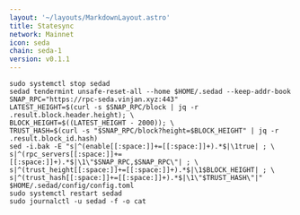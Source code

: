 ```yaml
---
layout: '~/layouts/MarkdownLayout.astro'
title: Statesync
network: Mainnet
icon: seda
chain: seda-1
version: v0.1.1
---
```


```
sudo systemctl stop sedad
sedad tendermint unsafe-reset-all --home $HOME/.sedad --keep-addr-book
SNAP_RPC="https://rpc-seda.vinjan.xyz:443"
LATEST_HEIGHT=$(curl -s $SNAP_RPC/block | jq -r .result.block.header.height); \
BLOCK_HEIGHT=$((LATEST_HEIGHT - 2000)); \
TRUST_HASH=$(curl -s "$SNAP_RPC/block?height=$BLOCK_HEIGHT" | jq -r .result.block_id.hash)
sed -i.bak -E "s|^(enable[[:space:]]+=[[:space:]]+).*$|\1true| ; \
s|^(rpc_servers[[:space:]]+=[[:space:]]+).*$|\1\"$SNAP_RPC,$SNAP_RPC\"| ; \
s|^(trust_height[[:space:]]+=[[:space:]]+).*$|\1$BLOCK_HEIGHT| ; \
s|^(trust_hash[[:space:]]+=[[:space:]]+).*$|\1\"$TRUST_HASH\"|" $HOME/.sedad/config/config.toml
sudo systemctl restart sedad
sudo journalctl -u sedad -f -o cat
```
